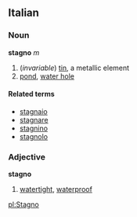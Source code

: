 ==Italian==
===Noun===
'''stagno''' ''m''

# (''invariable'') [[tin]], a metallic element
# [[pond]], [[water hole]]

====Related terms====
*[[stagnaio]]
*[[stagnare]]
*[[stagnino]]
*[[stagnolo]]

===Adjective===
'''stagno'''

# [[watertight]], [[waterproof]]

[[pl:Stagno]]